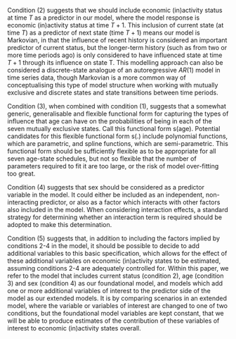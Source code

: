 Condition (2) suggests that we should include economic (in)activity status at time $T$ as a predictor in our model, where the model response is economic (in)activity status at time $T+1$. This inclusion of current state (at time $T$) as a predictor of next state (time $T+1$) means our model is Markovian, in that the influence of recent history is considered an important predictor of current status, but the longer-term history (such as from two or more time periods ago) is only considered to have influenced state at time $T+1$ through its influence on state T. This modelling approach can also be considered a discrete-state analogue of an autoregressive $AR(1)$ model in time series data, though Markovian is a more common way of conceptualising this type of model structure when working with mutually exclusive and discrete states and state transitions between time periods.

Condition (3), when combined with condition (1), suggests that a somewhat generic, generalisable and flexible functional form for capturing the types of influence that age can have on the probabilities of being in each of the seven mutually exclusive states. Call this functional form s(age). Potential candidates for this flexible functional form s(.) include polynomial functions, which are parametric, and spline functions, which are semi-parametric. This functional form should be sufficiently flexible as to be appropriate for all seven age-state schedules, but not so flexible that the number of parameters required to fit it are too large, or the risk of model over-fitting too great.

Condition (4) suggests that sex should be considered as a predictor variable in the model. It could either be included as an independent, non-interacting predictor, or also as a factor which interacts with other factors also included in the model. When considering interaction effects, a standard strategy for determining whether an interaction term is required should be adopted to make this determination.

Condition (5) suggests that, in addition to including the factors implied by conditions 2-4 in the model, it should be possible to decide to add additional variables to this basic specification, which allows for the effect of these additional variables on economic (in)activity states to be estimated, assuming conditions 2-4 are adequately controlled for. Within this paper, we refer to the model that includes current status (condition 2), age (condition 3) and sex (condition 4) as our foundational model, and models which add one or more additional variables of interest to the predictor side of the model as our extended models. It is by comparing scenarios in an extended model, where the variable or variables of interest are changed to one of two conditions, but the foundational model variables are kept constant, that we will be able to produce estimates of the contribution of these variables of interest to economic (in)activity states overall.